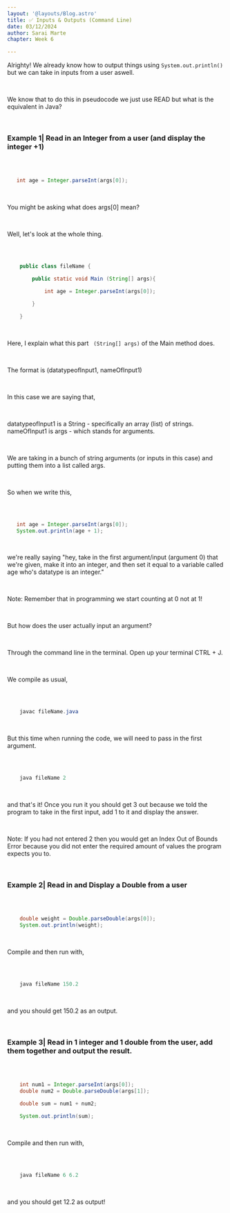 ```yaml
---
layout: '@layouts/Blog.astro'
title: ✅ Inputs & Outputs (Command Line)
date: 03/12/2024
author: Sarai Marte
chapter: Week 6

---
```



<span style="font-family: var(--primaryFont);">

Alrighty! We already know how to output things using ```System.out.println()``` but we can take in inputs from a user aswell.

&nbsp;&nbsp;&nbsp;&nbsp;

We know that to do this in pseudocode we just use READ but what is the equivalent in Java?

&nbsp;&nbsp;&nbsp;&nbsp;

### Example 1| Read in an Integer from a user (and display the integer +1)

&nbsp;&nbsp;&nbsp;&nbsp;

```java

   int age = Integer.parseInt(args[0]);


```

&nbsp;&nbsp;&nbsp;&nbsp;

You might be asking what does args[0] mean?

&nbsp;&nbsp;&nbsp;&nbsp;

Well, let's look at the whole thing.

&nbsp;&nbsp;&nbsp;&nbsp;

```java

    public class fileName {

        public static void Main (String[] args){

            int age = Integer.parseInt(args[0]);

        }

    }


```

&nbsp;&nbsp;&nbsp;&nbsp;

Here, I explain what this part ``` (String[] args)``` of the Main method does.

&nbsp;&nbsp;&nbsp;&nbsp;

The format is (datatypeofInput1, nameOfInput1)

&nbsp;&nbsp;&nbsp;&nbsp;

In this case we are saying that,

&nbsp;&nbsp;&nbsp;&nbsp;

datatypeofInput1 is a String - specifically an array (list) of strings.  
nameOfInput1 is args - which stands for arguments.

&nbsp;&nbsp;&nbsp;&nbsp;

We are taking in a bunch of string arguments (or inputs in this case) and putting them into a list called args.

&nbsp;&nbsp;&nbsp;&nbsp;

So when we write this, 

&nbsp;&nbsp;&nbsp;&nbsp;

```java

   int age = Integer.parseInt(args[0]);
   System.out.println(age + 1);


```

&nbsp;&nbsp;&nbsp;&nbsp;

we're really saying "hey, take in the first argument/input (argument 0) that we're given, make it into an integer, and then set it equal to a variable called age who's datatype is an integer."

&nbsp;&nbsp;&nbsp;&nbsp;

Note: Remember that in programming we start counting at 0 not at 1!

&nbsp;&nbsp;&nbsp;&nbsp;

But how does the user actually input an argument? 

&nbsp;&nbsp;&nbsp;&nbsp;

Through the command line in the terminal. Open up your terminal CTRL + J. 

&nbsp;&nbsp;&nbsp;&nbsp;

We compile as usual,

&nbsp;&nbsp;&nbsp;&nbsp;

```java

    javac fileName.java


```

&nbsp;&nbsp;&nbsp;&nbsp;

But this time when running the code, we will need to pass in the first argument.

&nbsp;&nbsp;&nbsp;&nbsp;

```java

    java fileName 2


```

&nbsp;&nbsp;&nbsp;&nbsp;

and that's it! Once you run it you should get 3 out because we told the program to take in the first input, add 1 to it and display the answer.

&nbsp;&nbsp;&nbsp;&nbsp;

Note: If you had not entered 2 then you would get an Index Out of Bounds Error because you did not enter the required amount of values the program expects you to.

&nbsp;&nbsp;&nbsp;&nbsp;

### Example 2| Read in and Display a Double from a user 

&nbsp;&nbsp;&nbsp;&nbsp;

```java

    double weight = Double.parseDouble(args[0]);
    System.out.println(weight);


```

&nbsp;&nbsp;&nbsp;&nbsp;

Compile and then run with,

&nbsp;&nbsp;&nbsp;&nbsp;

```java

    java fileName 150.2


```

&nbsp;&nbsp;&nbsp;&nbsp;

and you should get 150.2 as an output.

&nbsp;&nbsp;&nbsp;&nbsp;

### Example 3| Read in 1 integer and 1 double from the user, add them together and output the result.

&nbsp;&nbsp;&nbsp;&nbsp;

```java

    int num1 = Integer.parseInt(args[0]);
    double num2 = Double.parseDouble(args[1]);

    double sum = num1 + num2;

    System.out.println(sum);


```
&nbsp;&nbsp;&nbsp;&nbsp;


Compile and then run with,

&nbsp;&nbsp;&nbsp;&nbsp;

```java

    java fileName 6 6.2


```

&nbsp;&nbsp;&nbsp;&nbsp;

and you should get 12.2 as output!

</span>